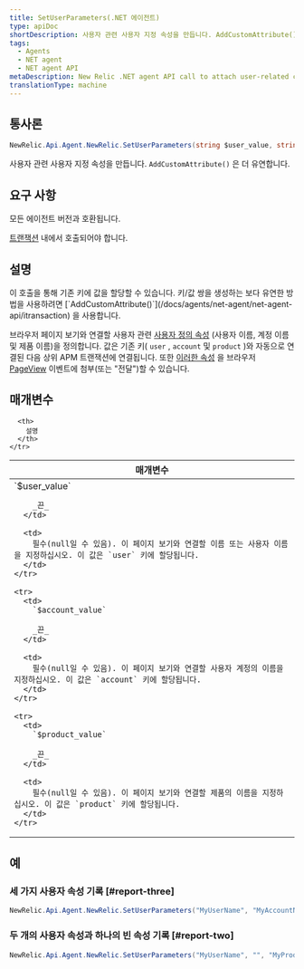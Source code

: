 ```yaml
---
title: SetUserParameters(.NET 에이전트)
type: apiDoc
shortDescription: 사용자 관련 사용자 지정 속성을 만듭니다. AddCustomAttribute()가 더 유연합니다.
tags:
  - Agents
  - NET agent
  - NET agent API
metaDescription: New Relic .NET agent API call to attach user-related custom attributes to APM and browser events.
translationType: machine
---
```


## 통사론

```cs
NewRelic.Api.Agent.NewRelic.SetUserParameters(string $user_value, string $account_value, string $product_value)
```

사용자 관련 사용자 지정 속성을 만듭니다. `AddCustomAttribute()` 은 더 유연합니다.

## 요구 사항

모든 에이전트 버전과 호환됩니다.

[트랜잭션](/docs/accounts-partnerships/education/getting-started-new-relic/glossary#transaction) 내에서 호출되어야 합니다.

## 설명

<Callout variant="tip">
  이 호출을 통해 기존 키에 값을 할당할 수 있습니다. 키/값 쌍을 생성하는 보다 유연한 방법을 사용하려면 [`AddCustomAttribute()`](/docs/agents/net-agent/net-agent-api/itransaction) 을 사용합니다.
</Callout>

브라우저 페이지 보기와 연결할 사용자 관련 [사용자 정의 속성](/docs/agents/manage-apm-agents/agent-metrics/agent-attributes) (사용자 이름, 계정 이름 및 제품 이름)을 정의합니다. 값은 기존 키( `user` , `account` 및 `product` )와 자동으로 연결된 다음 상위 APM 트랜잭션에 연결됩니다. 또한 [이러한 속성](/docs/insights/new-relic-insights/decorating-events/insights-custom-attributes#forwarding-attributes) 을 브라우저 [PageView](/docs/agents/manage-apm-agents/agent-metrics/agent-attributes#destinations) 이벤트에 첨부(또는 "전달")할 수 있습니다.

## 매개변수

<table>
  <thead>
    <tr>
      <th width="25%">
        매개변수
      </th>

      <th>
        설명
      </th>
    </tr>
  </thead>

  <tbody>
    <tr>
      <td>
        `$user_value`

        _끈_
      </td>

      <td>
        필수(null일 수 있음). 이 페이지 보기와 연결할 이름 또는 사용자 이름을 지정하십시오. 이 값은 `user` 키에 할당됩니다.
      </td>
    </tr>

    <tr>
      <td>
        `$account_value`

        _끈_
      </td>

      <td>
        필수(null일 수 있음). 이 페이지 보기와 연결할 사용자 계정의 이름을 지정하십시오. 이 값은 `account` 키에 할당됩니다.
      </td>
    </tr>

    <tr>
      <td>
        `$product_value`

        _끈_
      </td>

      <td>
        필수(null일 수 있음). 이 페이지 보기와 연결할 제품의 이름을 지정하십시오. 이 값은 `product` 키에 할당됩니다.
      </td>
    </tr>
  </tbody>
</table>

## 예

### 세 가지 사용자 속성 기록 [#report-three]

```cs
NewRelic.Api.Agent.NewRelic.SetUserParameters("MyUserName", "MyAccountName", "MyProductName");
```

### 두 개의 사용자 속성과 하나의 빈 속성 기록 [#report-two]

```cs
NewRelic.Api.Agent.NewRelic.SetUserParameters("MyUserName", "", "MyProductName");
```